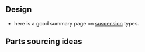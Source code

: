 ==Design==
*here is a good summary page on [http://www.chris-longhurst.com/carbibles/index.html?menu.html&suspension_bible.html suspension] types.
==Parts sourcing ideas==